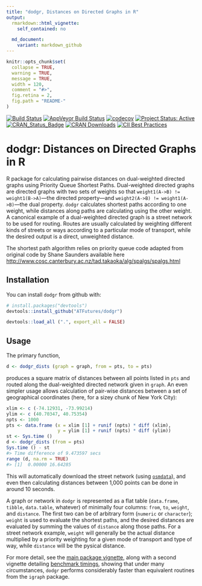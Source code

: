```yaml
---
title: "dodgr, Distances on Directed Graphs in R"
output:
  rmarkdown::html_vignette:
    self_contained: no

  md_document:
    variant: markdown_github
---
```


<!-- README.md is generated from README.Rmd. Please edit that file -->

```r
knitr::opts_chunk$set(
  collapse = TRUE,
  warning = TRUE,
  message = TRUE,
  width = 120,
  comment = "#>",
  fig.retina = 2,
  fig.path = "README-"
)
```

[![Build Status](https://travis-ci.org/ATFutures/dodgr.svg)](https://travis-ci.org/ATFutures/dodgr) 
[![AppVeyor Build Status](https://ci.appveyor.com/api/projects/status/github/ATFutures/dodgr?branch=master&svg=true)](https://ci.appveyor.com/project/ATFutures/dodgr)
[![codecov](https://codecov.io/gh/ATFutures/dodgr/branch/master/graph/badge.svg)](https://codecov.io/gh/ATFutures/dodgr)
[![Project Status: Active](http://www.repostatus.org/badges/latest/active.svg)](http://www.repostatus.org/#active)
[![CRAN_Status_Badge](http://www.r-pkg.org/badges/version/dodgr)](http://cran.r-project.org/web/packages/dodgr) 
[![CRAN Downloads](http://cranlogs.r-pkg.org/badges/grand-total/dodgr?color=orange)](http://cran.r-project.org/package=dodgr)
[![CII Best Practices](https://bestpractices.coreinfrastructure.org/projects/1396/badge)](https://bestpractices.coreinfrastructure.org/projects/1396)

# dodgr: Distances on Directed Graphs in R

R package for calculating pairwise distances on dual-weighted directed graphs
using Priority Queue Shortest Paths. Dual-weighted directed graphs are directed
graphs with two sets of weights so that `weight1(A->B) != weight1(B->A)`---the
directed property---and `weight2(A->B) != weight1(A->B)`---the dual property.
`dodgr` calculates shortest paths according to one weight, while distances along
paths are calculating using the other weight. A canonical example of a
dual-weighted directed graph is a street network to be used for routing. Routes
are usually calculated by weighting different kinds of streets or ways according
to a particular mode of transport, while the desired output is a direct,
unweighted distance.

The shortest path algorithm relies on priority queue code adapted from original
code by Shane Saunders available here
[http://www.cosc.canterbury.ac.nz/tad.takaoka/alg/spalgs/spalgs.html](http://www.cosc.canterbury.ac.nz/tad.takaoka/alg/spalgs/spalgs.html)

## Installation

You can install `dodgr` from github with:

```r
# install.packages("devtools")
devtools::install_github("ATFutures/dodgr")
```
```r
devtools::load_all (".", export_all = FALSE)
```

## Usage

The primary function,
```r
d <- dodgr_dists (graph = graph, from = pts, to = pts)
```
produces a square matrix of distances between all points listed in `pts` and
routed along the dual-weighted directed network given in `graph`. An even
simpler usage allows calculation of pair-wise distances between a set of
geographical coordinates (here, for a sizey chunk of New York City):
```r
xlim <- c (-74.12931, -73.99214)
ylim <- c (40.70347, 40.75354)
npts <- 1000
pts <- data.frame (x = xlim [1] + runif (npts) * diff (xlim),
                   y = ylim [1] + runif (npts) * diff (ylim))
st <- Sys.time ()
d <- dodgr_dists (from = pts)
Sys.time () - st
#> Time difference of 9.473597 secs
range (d, na.rm = TRUE)
#> [1]  0.00000 16.64285
```
This will automatically download the street network (using
[`osmdata`](https://cran.r-project.org/package=osmdata)), and even then
calculating distances between 1,000 points can be done in around 10 seconds.

A graph or network in `dodgr` is represented as a flat table
(`data.frame`, `tibble`, `data.table`, whatever) of minimally four columns:
`from`, `to`, `weight`, and `distance`. The first two can be of arbitrary form
(`numeric` or `character`); `weight` is used to evaluate the shortest paths, and
the desired distances are evaluated by summing the values of `distance` along
those paths. For a street network example, `weight` will generally be the actual
distance multiplied by a priority weighting for a given mode of transport and
type of way, while `distance` will be the pysical distance.

For more detail, see the
[main package vignette](https://ATFutures/dodgr/articles/dodgr.html),
along with a second vignette detailing
[benchmark timings](https://ATFutures/dodgr/articles/benchmark.html),
showing that under many circumstances, `dodgr` performs considerably faster than
equivalent routines from the `igraph` package.
